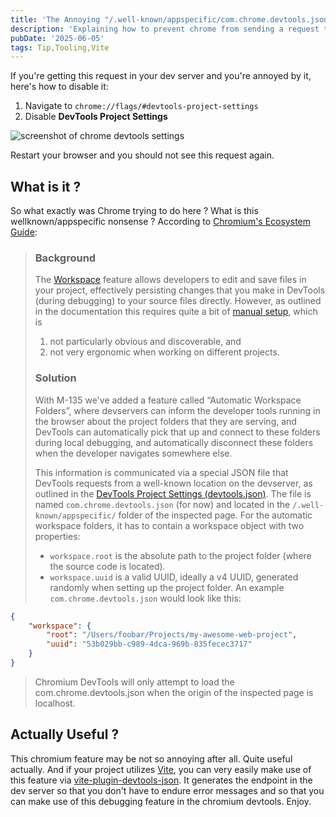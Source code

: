 ```yaml
---
title: 'The Annoying "/.well-known/appspecific/com.chrome.devtools.json" Request'
description: 'Explaining how to prevent chrome from sending a request to your devserver at "/.well-known/appspecific/com.chrome.devtools.json"?, what is that request?, and how to make use of it ?'
pubDate: '2025-06-05'
tags: Tip,Tooling,Vite
---
```


If you're getting this request in your dev server and you're annoyed by it, here's how to disable it:

1. Navigate to `chrome://flags/#devtools-project-settings`
2. Disable **DevTools Project Settings**

![screenshot of chrome devtools settings](/content/annoying-well-known-appspecific-com-chrome-devtools-json-request/screen-0.png)

Restart your browser and you should not see this request again.

## What is it ?

So what exactly was Chrome trying to do here ? What is this wellknown/appspecific nonsense ? According to [Chromium's Ecosystem Guide](https://chromium.googlesource.com/devtools/devtools-frontend/+/main/docs/ecosystem/automatic_workspace_folders.md):

> ### Background
>
> The [Workspace](https://developer.chrome.com/docs/devtools/workspaces) feature allows developers to edit and save files in your project, effectively persisting changes that you make in DevTools (during debugging) to your source files directly. However, as outlined in the documentation this requires quite a bit of [manual setup](https://developer.chrome.com/docs/devtools/workspaces#devtools), which is
>
> 1. not particularly obvious and discoverable, and
> 2. not very ergonomic when working on different projects.
>
> ### Solution
>
> With M-135 we've added a feature called “Automatic Workspace Folders”, where devservers can inform the developer tools running in the browser about the project folders that they are serving, and DevTools can automatically pick that up and connect to these folders during local debugging, and automatically disconnect these folders when the developer navigates somewhere else.
>
> This information is communicated via a special JSON file that DevTools requests from a well-known location on the devserver, as outlined in the [DevTools Project Settings (devtools.json)](https://goo.gle/devtools-json-design). The file is named `com.chrome.devtools.json` (for now) and located in the `/.well-known/appspecific/` folder of the inspected page. For the automatic workspace folders, it has to contain a workspace object with two properties:
>
> - `workspace.root` is the absolute path to the project folder (where the source code is located).
> - `workspace.uuid` is a valid UUID, ideally a v4 UUID, generated randomly when setting up the project folder.
>   An example `com.chrome.devtools.json` would look like this:

```json
{
	"workspace": {
		"root": "/Users/foobar/Projects/my-awesome-web-project",
		"uuid": "53b029bb-c989-4dca-969b-835fecec3717"
	}
}
```

> Chromium DevTools will only attempt to load the com.chrome.devtools.json when the origin of the inspected page is localhost.

## Actually Useful ?

This chromium feature may be not so annoying after all. Quite useful actually. And if your project utilizes [Vite](https://vite.dev/), you can very easily make use of this feature via [vite-plugin-devtools-json](https://github.com/ChromeDevTools/vite-plugin-devtools-json). It generates the endpoint in the dev server so that you don't have to endure error messages and so that you can make use of this debugging feature in the chromium devtools. Enjoy.
